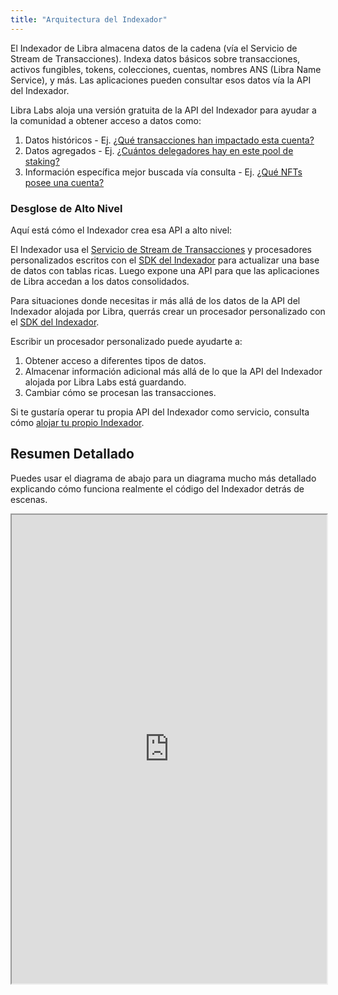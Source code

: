```yaml
---
title: "Arquitectura del Indexador"
---
```



El Indexador de Libra almacena datos de la cadena (vía el Servicio de Stream de Transacciones). Indexa datos básicos sobre transacciones, activos fungibles, tokens, colecciones, cuentas, nombres ANS (Libra Name Service), y más. Las aplicaciones pueden consultar esos datos vía la API del Indexador.

Libra Labs aloja una versión gratuita de la API del Indexador para ayudar a la comunidad a obtener acceso a datos como:

1. Datos históricos - Ej. [¿Qué transacciones han impactado esta cuenta?](/build/indexer/indexer-api/account-transactions)
2. Datos agregados - Ej. [¿Cuántos delegadores hay en este pool de staking?](/build/indexer/indexer-api/get-delegators)
3. Información específica mejor buscada vía consulta - Ej. [¿Qué NFTs posee una cuenta?](/build/indexer/indexer-api/get-nfts)

### Desglose de Alto Nivel

Aquí está cómo el Indexador crea esa API a alto nivel:

<center>
  <ThemedImage
    alt="Flujo de Transacción Firmada"
    sources={{
light: '~/images/indexer-architecture-light.svg',
dark: '~/images/indexer-architecture-dark.svg',
}}
  />
</center>

El Indexador usa el [Servicio de Stream de Transacciones](/build/indexer/txn-stream) y procesadores personalizados escritos con el [SDK del Indexador](/build/indexer/indexer-sdk) para actualizar una base de datos con tablas ricas. Luego expone una API para que las aplicaciones de Libra accedan a los datos consolidados.

Para situaciones donde necesitas ir más allá de los datos de la API del Indexador alojada por Libra, querrás crear un procesador personalizado con el [SDK del Indexador](/build/indexer/indexer-sdk).

Escribir un procesador personalizado puede ayudarte a:

1. Obtener acceso a diferentes tipos de datos.
2. Almacenar información adicional más allá de lo que la API del Indexador alojada por Libra Labs está guardando.
3. Cambiar cómo se procesan las transacciones.

Si te gustaría operar tu propia API del Indexador como servicio, consulta cómo [alojar tu propio Indexador](/build/indexer/indexer-api/self-hosted).

## Resumen Detallado

Puedes usar el diagrama de abajo para un diagrama mucho más detallado explicando cómo funciona realmente el código del Indexador detrás de escenas.

<div style={{textAlign:"center"}}>
  <div style={{marginBottom: 20}}>
    <iframe style={{border: "1px solid rgba(0, 0, 0, 0.1);"}} width="100%" height="750" src="https://www.figma.com/embed?embed_host=share&url=https%3A%2F%2Fwww.figma.com%2Ffile%2FsVhSOGR7ZT4CdeUzlXyduD%2FIndexer-Overview%3Ftype%3Dwhiteboard%26node-id%3D0%253A1%26t%3DUnUKeEaBE7ETMksb-1" allowfullscreen />
  </div>
</div>
